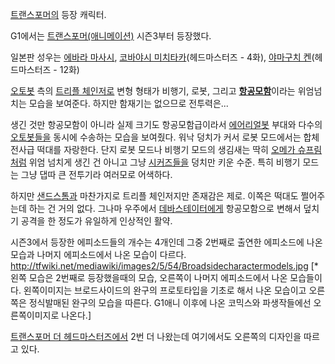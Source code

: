 [[트랜스포머]]의 등장 캐릭터. 

G1에서는 [[트랜스포머(애니메이션)]] 시즌3부터 등장했다.

일본판 성우는 [[에바라 마사시]], [[코바야시 미치타카]](헤드마스터즈 - 4화), [[야마구치 켄]](헤드마스터즈 - 12화)

[[오토봇]] 측의 [[트리플 체인저]]로 변형 형태가 비행기, 로봇, 그리고 '''[[항공모함]]'''이라는 위엄넘치는 모습을 보여준다. 하지만 함재기는 없으므로 전투력은... 

생긴 것만 항공모함이 아니라 실제 크기도 항공모함급이라서 [[에어리얼봇]] 부대와 다수의 [[오토봇]]들을 동시에 수송하는 모습을 보여줬다. 워낙 덩치가 커서 로봇 모드에서는 합체전사급 떡대를 자랑한다. 단지 로봇 모드나 비행기 모드의 생김새는 딱히 [[오메가 슈프림]]처럼 위엄 넘치게 생긴 건 아니고 그냥 [[시커즈]]들을 덩치만 키운 수준. 특히 비행기 모드는 그냥 댑따 큰 전투기라 여러모로 어색하다.

하지만 [[샌드스톰]]과 마찬가지로 트리플 체인저지만 존재감은 제로. 이쪽은 떡대도 쩔어주는데 하는 건 거의 없다. 그나마 우주에서 [[데바스테이터]]에게 항공모함으로 변해서 덮치기 공격을 한 정도가 유일하게 인상적인 활약. 
 
시즌3에서 등장한 에피소드들의 개수는 4개인데 그중 2번째로 출연한 에피소드에 나온 모습과 나머지 에피소드에서 나온 모습이 다르다.
http://tfwiki.net/mediawiki/images2/5/54/Broadsidecharactermodels.jpg
[* 왼쪽 모습은 2번째로 등장했을때의 모습, 오른쪽이 나머지 에피소드에서 나온 모습들이다. 왼쪽이미지는 브로드사이드의 완구의 프로토타입을 기초로 해서 나온 모습이고 오른쪽은 정식발매된 완구의 모습을 따른다. G1애니 이후에 나온 코믹스와 파생작들에선 오른쪽이미지로 나온다.]

[[트랜스포머 더 헤드마스터즈]]에서 2번 더 나왔는데 여기에서도 오른쪽의 디자인을 따르고 있다.

